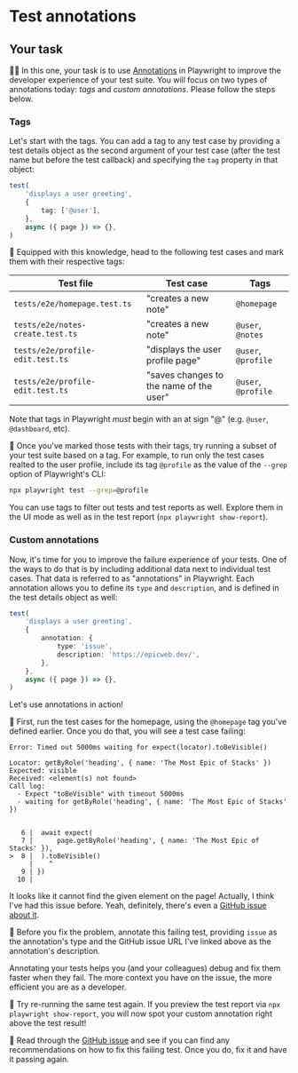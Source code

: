 # Test annotations

## Your task

👨‍💼 In this one, your task is to use [Annotations](https://playwright.dev/docs/test-annotations) in Playwright to improve the developer experience of your test suite. You will focus on two types of annotations today: _tags_ and _custom annotations_. Please follow the steps below.

### Tags

Let's start with the tags. You can add a tag to any test case by providing a test details object as the second argument of your test case (after the test name but before the test callback) and specifying the `tag` property in that object:

```ts highlight=3-5
test(
	'displays a user greeting',
	{
		tag: ['@user'],
	},
	async ({ page }) => {},
)
```

🐨 Equipped with this knowledge, head to the following test cases and mark them with their respective tags:

| Test file                                                                                         | Test case                               | Tags                |
| ------------------------------------------------------------------------------------------------- | --------------------------------------- | ------------------- |
| <InlineFile file="./tests/e2e/homepage.test.ts">`tests/e2e/homepage.test.ts`</InlineFile>         | "creates a new note"                    | `@homepage`         |
| <InlineFile file="./tests/e2e/notes-create.test.ts">`tests/e2e/notes-create.test.ts`</InlineFile> | "creates a new note"                    | `@user`, `@notes`   |
| <InlineFile file="./tests/e2e/profile-edit.test.ts">`tests/e2e/profile-edit.test.ts`</InlineFile> | "displays the user profile page"        | `@user`, `@profile` |
| <InlineFile file="./tests/e2e/profile-edit.test.ts">`tests/e2e/profile-edit.test.ts`</InlineFile> | "saves changes to the name of the user" | `@user`, `@profile` |

<callout-warning>Note that tags in Playwright _must_ begin with an at sign "@" (e.g. `@user`, `@dashboard`, etc).</callout-warning>

🐨 Once you've marked those tests with their tags, try running a subset of your test suite based on a tag. For example, to run only the test cases realted to the user profile, include its tag `@profile` as the value of the `--grep` option of Playwright's CLI:

```sh
npx playwright test --grep=@profile
```

<callout-success>You can use tags to filter out tests and test reports as well. Explore them in the UI mode as well as in the test report (`npx playwright show-report`).</callout-success>

### Custom annotations

Now, it's time for you to improve the failure experience of your tests. One of the ways to do that is by including additional data next to individual test cases. That data is referred to as "annotations" in Playwright. Each annotation allows you to define its `type` and `description`, and is defined in the test details object as well:

```ts highlight=3-8
test(
	'displays a user greeting',
	{
		annotation: {
			type: 'issue',
			description: 'https://epicweb.dev/',
		},
	},
	async ({ page }) => {},
)
```

Let's use annotations in action!

🐨 First, run the test cases for the homepage, using the `@homepage` tag you've defined earlier. Once you do that, you will see a test case failing:

```
Error: Timed out 5000ms waiting for expect(locator).toBeVisible()

Locator: getByRole('heading', { name: 'The Most Epic of Stacks' })
Expected: visible
Received: <element(s) not found>
Call log:
  - Expect "toBeVisible" with timeout 5000ms
  - waiting for getByRole('heading', { name: 'The Most Epic of Stacks' })


   6 | 	await expect(
   7 | 		page.getByRole('heading', { name: 'The Most Epic of Stacks' }),
>  8 | 	).toBeVisible()
     | 	  ^
   9 | })
  10 |
```

It looks like it cannot find the given element on the page! Actually, I think I've had this issue before. Yeah, definitely, there's even a [GitHub issue about it](https://github.com/epicweb-dev/epic-stack/issues/1020).

🐨 Before you fix the problem, annotate this failing test, providing `issue` as the annotation's type and the GitHub issue URL I've linked above as the annotation's description.

<callout-success>Annotating your tests helps you (and your colleagues) debug and fix them faster when they fail. The more context you have on the issue, the more efficient you are as a developer.</callout-success>

🐨 Try re-running the same test again. If you preview the test report via `npx playwright show-report`, you will now spot your custom annotation right above the test result!

🐨 Read through the [GitHub issue](https://github.com/epicweb-dev/epic-stack/issues/1020) and see if you can find any recommendations on how to fix this failing test. Once you do, fix it and have it passing again.
